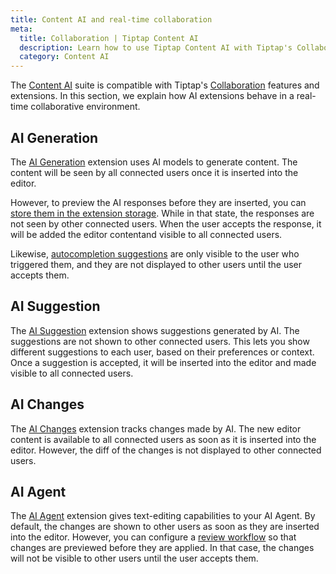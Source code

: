 ```yaml
---
title: Content AI and real-time collaboration
meta:
  title: Collaboration | Tiptap Content AI
  description: Learn how to use Tiptap Content AI with Tiptap's Collaboration features.
  category: Content AI
---
```


The [Content AI](/content-ai/getting-started/overview) suite is compatible with Tiptap's [Collaboration](/collaboration/getting-started/overview) features and extensions. In this section, we explain how AI extensions behave in a real-time collaborative environment.

## AI Generation

The [AI Generation](/content-ai/capabilities/generation/overview) extension uses AI models to generate content. The content will be seen by all connected users once it is inserted into the editor.

However, to preview the AI responses before they are inserted, you can [store them in the extension storage](/content-ai/capabilities/generation/text-generation/manage-responses). While in that state, the responses are not seen by other connected users. When the user accepts the response, it will be added the editor contentand visible to all connected users.

Likewise, [autocompletion suggestions](/content-ai/capabilities/generation/text-generation/autocompletion) are only visible to the user who triggered them, and they are not displayed to other users until the user accepts them.

## AI Suggestion

The [AI Suggestion](/content-ai/capabilities/suggestion/overview) extension shows suggestions generated by AI. The suggestions are not shown to other connected users. This lets you show different suggestions to each user, based on their preferences or context. Once a suggestion is accepted, it will be inserted into the editor and made visible to all connected users.

## AI Changes

The [AI Changes](/content-ai/capabilities/changes/overview) extension tracks changes made by AI. The new editor content is available to all connected users as soon as it is inserted into the editor. However, the diff of the changes is not displayed to other connected users.

## AI Agent

The [AI Agent](/content-ai/capabilities/agent/overview) extension gives text-editing capabilities to your AI Agent. By default, the changes are shown to other users as soon as they are inserted into the editor. However, you can configure a [review workflow](/content-ai/capabilities/agent/review) so that changes are previewed before they are applied. In that case, the changes will not be visible to other users until the user accepts them.

